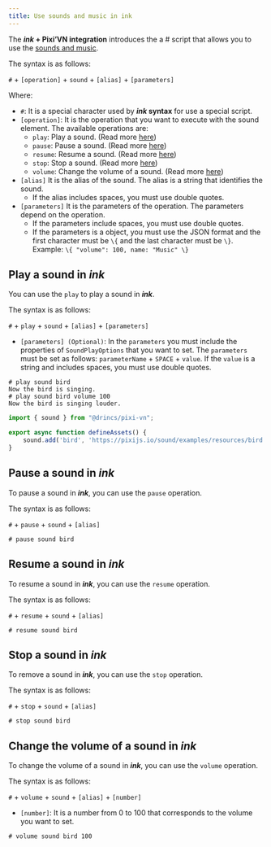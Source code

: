 ```yaml
---
title: Use sounds and music in ink
---
```


The ***ink* + Pixi’VN integration** introduces the a # script that allows you to use the [sounds and music](/start/sound.md).

The syntax is as follows:

`#` + `[operation]` + `sound` + `[alias]` + `[parameters]`

Where:

* `#`: It is a special character used by ***ink* syntax** for use a special script.
* `[operation]`: It is the operation that you want to execute with the sound element. The available operations are:
  * `play`: Play a sound. (Read more [here](#play-a-sound-in-ink))
  * `pause`: Pause a sound. (Read more [here](#pause-a-sound-in-ink))
  * `resume`: Resume a sound. (Read more [here](#resume-a-sound-in-ink))
  * `stop`: Stop a sound. (Read more [here](#stop-a-sound-in-ink))
  * `volume`: Change the volume of a sound. (Read more [here](#change-the-volume-of-a-sound-in-ink))
* `[alias]` It is the alias of the sound. The alias is a string that identifies the sound.
  * If the alias includes spaces, you must use double quotes.
* `[parameters]` It is the parameters of the operation. The parameters depend on the operation.
  * If the parameters include spaces, you must use double quotes.
  * If the parameters is a object, you must use the JSON format and the first character must be `\{` and the last character must be `\}`. Example: `\{ "volume": 100, name: "Music" \}`

<Sandbox
  template="nqflhd"
  entry="/src/ink/start.ink,/src/utils/assets-utility.ts"
/>

## Play a sound in *ink*

You can use the `play` to play a sound in ***ink***.

The syntax is as follows:

`#` + `play` + `sound` + `[alias]` + `[parameters]`

* `[parameters] (Optional)`: In the `parameters` you must include the properties of `SoundPlayOptions` that you want to set. The `parameters` must be set as follows: `parameterName` + `SPACE` + `value`. If the `value` is a string and includes spaces, you must use double quotes.

```ink tab="ink/start.ink"
# play sound bird
Now the bird is singing.
# play sound bird volume 100
Now the bird is singing louder.
```

```ts tab="utils/defineAssets.ts"
import { sound } from "@drincs/pixi-vn";

export async function defineAssets() {
    sound.add('bird', 'https://pixijs.io/sound/examples/resources/bird.mp3');
}
```

## Pause a sound in *ink*

To pause a sound in ***ink***, you can use the `pause` operation.

The syntax is as follows:

`#` + `pause` + `sound` + `[alias]`

```ink
# pause sound bird
```

## Resume a sound in *ink*

To resume a sound in ***ink***, you can use the `resume` operation.

The syntax is as follows:

`#` + `resume` + `sound` + `[alias]`

```ink
# resume sound bird
```

## Stop a sound in *ink*

To remove a sound in ***ink***, you can use the `stop` operation.

The syntax is as follows:

`#` + `stop` + `sound` + `[alias]`

```ink
# stop sound bird
```

## Change the volume of a sound in *ink*

To change the volume of a sound in ***ink***, you can use the `volume` operation.

The syntax is as follows:

`#` + `volume` + `sound` + `[alias]` + `[number]`

* `[number]`: It is a number from 0 to 100 that corresponds to the volume you want to set.

```ink
# volume sound bird 100
```
